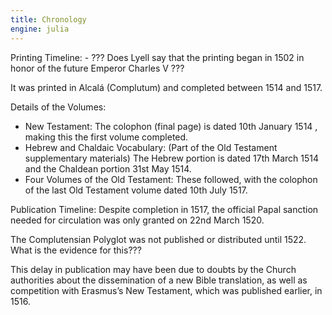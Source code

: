```yaml
---
title: Chronology
engine: julia
---
```





Printing Timeline:
- ??? Does Lyell say that the printing began in 1502 in honor of the future Emperor Charles V ???

It was printed in Alcalá (Complutum) and completed between 1514 and 1517.

 Details of the Volumes:

- New Testament: The colophon (final page) is dated 10th January 1514 , making this the first volume completed.
- Hebrew and Chaldaic Vocabulary: (Part of the Old Testament supplementary materials) The Hebrew portion is dated 17th March 1514 and the Chaldean portion 31st May 1514.
- Four Volumes of the Old Testament: These followed, with the colophon of the last Old Testament volume dated 10th July 1517.



Publication Timeline:
Despite completion in 1517, the official Papal sanction needed for circulation was only granted on 22nd March 1520.

The Complutensian Polyglot was not published or distributed until 1522. What is the evidence for this???

This delay in publication may have been due to doubts by the Church authorities about the dissemination of a new Bible translation, as well as competition with Erasmus's New Testament, which was published earlier, in 1516.

